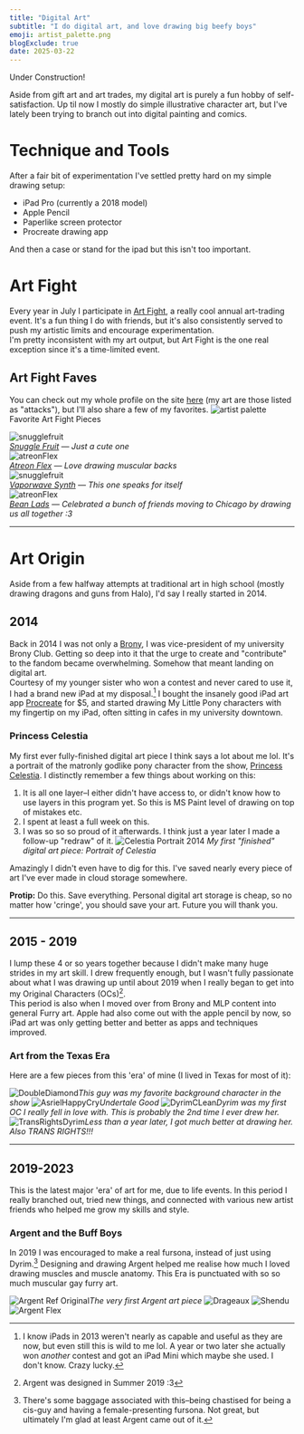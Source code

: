 ```yaml
---
title: "Digital Art"
subtitle: "I do digital art, and love drawing big beefy boys"
emoji: artist_palette.png
blogExclude: true
date: 2025-03-22
---
```



<EmojiBlockquote emoji={wrench} size="emoji">
Under Construction!
</EmojiBlockquote>

Aside from gift art and art trades, my digital art is purely a fun hobby of self-satisfaction. Up til now I mostly do simple illustrative character art, but I've lately been trying to branch out into digital painting and comics.

# Technique and Tools
After a fair bit of experimentation I've settled pretty hard on my simple drawing setup:
- iPad Pro (currently a 2018 model)
- Apple Pencil
- Paperlike screen protector
- Procreate drawing app

And then a case or stand for the ipad but this isn't too important.

# Art Fight
Every year in July I participate in [Art Fight](https://artfight.net/info/about), a really cool annual art-trading event. It's a fun thing I do with friends, but it's also consistently served to push my artistic limits and encourage experimentation.\
I'm pretty inconsistent with my art output, but Art Fight is the one real exception since it's a time-limited event.

## Art Fight Faves
You can check out my whole profile on the site [here](https://artfight.net/~RegalRegex) (my art are those listed as "attacks"), but I'll also share a few of my favorites.
<AccordionWrapper client:idle>
    <span slot="title"><Image class="max-w-8 pb-2 inline-block m-auto" src={artistPalette} alt='artist palette'/> Favorite Art Fight Pieces</span>
    <div slot="content">
        <AccordionPhotoTemplate numImages={2}>
            <div slot="image-1">
            ![snugglefruit](@assets/aboutPages/digitalArt/artFight/snugglefruit.png)
            </div>
            <span slot="caption-1">_[Snuggle Fruit](https://artfight.net/attack/1154497.snugglefruit) — Just a cute one_</span>
            <div slot="image-2">
                ![atreonFlex](@assets/aboutPages/digitalArt/artFight/atreonFlex.png)
            </div>
            <span slot="caption-2">_[Atreon Flex](https://artfight.net/attack/1672670.atreon-flex) — Love drawing muscular backs_</span>
        </AccordionPhotoTemplate>
        <AccordionPhotoTemplate numImages={1}>
            <div slot="image">
            ![snugglefruit](@assets/aboutPages/digitalArt/artFight/vaporwaveSynth.png)
            </div>
            <span slot="caption">_[Vaporwave Synth](https://artfight.net/attack/5662577.vaporwave-sebastian) — This one speaks for itself_</span>
        </AccordionPhotoTemplate>
        <AccordionPhotoTemplate numImages={1}>
            <div slot="image">
                ![atreonFlex](@assets/aboutPages/digitalArt/artFight/beanLads.png)
            </div>
            <span slot="caption">_[Bean Lads](https://artfight.net/attack/7308667.chicago-squad) — Celebrated a bunch of friends moving to Chicago by drawing us all together :3_</span>
        </AccordionPhotoTemplate>
    </div>
</AccordionWrapper>

---

# Art Origin
Aside from a few halfway attempts at traditional art in high school (mostly drawing dragons and guns from Halo), I'd say I really started in 2014.

## 2014
Back in 2014 I was not only a [Brony](https://en.wikipedia.org/wiki/Brony_(disambiguation)), I was vice-president of my university Brony Club. Getting so deep into it that the urge to create and "contribute" to the fandom became overwhelming. Somehow that meant landing on digital art.\
Courtesy of my younger sister who won a contest and never cared to use it, I had a brand new iPad at my disposal.[^1] I bought the insanely good iPad art app [Procreate](https://procreate.com/) for $5, and started drawing My Little Pony characters with my fingertip on my iPad, often sitting in cafes in my university downtown.

### Princess Celestia
My first ever fully-finished digital art piece I think says a lot about me lol. It's a portrait of the matronly godlike pony character from the show, [Princess Celestia](https://mlp.fandom.com/wiki/Princess_Celestia). I distinctly remember a few things about working on this:
1. It is all one layer–I either didn't have access to, or didn't know how to use layers in this program yet. So this is MS Paint level of drawing on top of mistakes etc.
2. I spent at least a full week on this.
3. I was so so so proud of it afterwards. I think just a year later I made a follow-up "redraw" of it.
![Celestia Portrait 2014](@assets/aboutPages/digitalArt/CelestialPortrait.png)
_My first "finished" digital art piece: Portrait of Celestia_

Amazingly I didn't even have to dig for this. I've saved nearly every piece of art I've ever made in cloud storage somewhere.

<EmojiBlockquote emoji={indexFinger} size="emoji">**Protip:** Do this. Save everything. Personal digital art storage is cheap, so no matter how 'cringe', you should save your art. Future you will thank you.</EmojiBlockquote>

---

## 2015 - 2019
I lump these 4 or so years together because I didn't make many huge strides in my art skill. I drew frequently enough, but I wasn't fully passionate about what I was drawing up until about 2019 when I really began to get into my Original Characters (OCs)[^2].\
This period is also when I moved over from Brony and MLP content into general <TextDeco url="/about/furry" inline={true}>Furry</TextDeco> art. Apple had also come out with the apple pencil by now, so iPad art was only getting better and better as apps and techniques improved.

### Art from the Texas Era
Here are a few pieces from this 'era' of mine (I lived in Texas for most of it):

![DoubleDiamond](@assets/aboutPages/digitalArt/2015-2019/DoubleDiamondSkis.png)_This guy was my favorite background character in the show_
![AsrielHappyCry](@assets/aboutPages/digitalArt/2015-2019/AsrielHappyCry.png)_Undertale Good_
![DyrimCLean](@assets/aboutPages/digitalArt/2015-2019/DyrimClean.jpg)_Dyrim was my first OC I really fell in love with. This is probably the 2nd time I ever drew her._
![TransRightsDyrim](@assets/aboutPages/digitalArt/2015-2019/TransRightsDyrim.PNG)_Less than a year later, I got much better at drawing her. Also TRANS RIGHTS!!!_

---

## 2019-2023
This is the latest major 'era' of art for me, due to life events. In this period I really branched out, tried new things, and connected with various new artist friends who helped me grow my skills and style.

### Argent and the Buff Boys
In 2019 I was encouraged to make a real fursona, instead of just using Dyrim.[^3] Designing and drawing Argent helped me realise how much I loved drawing muscles and muscle anatomy. This Era is punctuated with so so much muscular gay furry art.

![Argent Ref Original](@assets/aboutPages/digitalArt/2019-2023/ArgentRef.png)_The very first Argent art piece_
![Drageaux](@assets/aboutPages/digitalArt/2019-2023/drageaux.png)
![Shendu](@assets/aboutPages/digitalArt/2019-2023/shenduDragonTalisman.png)
![Argent Flex](@assets/aboutPages/digitalArt/2019-2023/ArgentSnakeyFlex.png)


[^1]:I know iPads in 2013 weren't nearly as capable and useful as they are now, but even still this is wild to me lol. A year or two later she actually won _another_ contest and got an iPad Mini which maybe she used. I don't know. Crazy lucky.
[^2]:Argent was designed in Summer 2019 :3
[^3]:There's some baggage associated with this–being chastised for being a cis-guy and having a female-presenting fursona. Not great, but ultimately I'm glad at least Argent came out of it.
